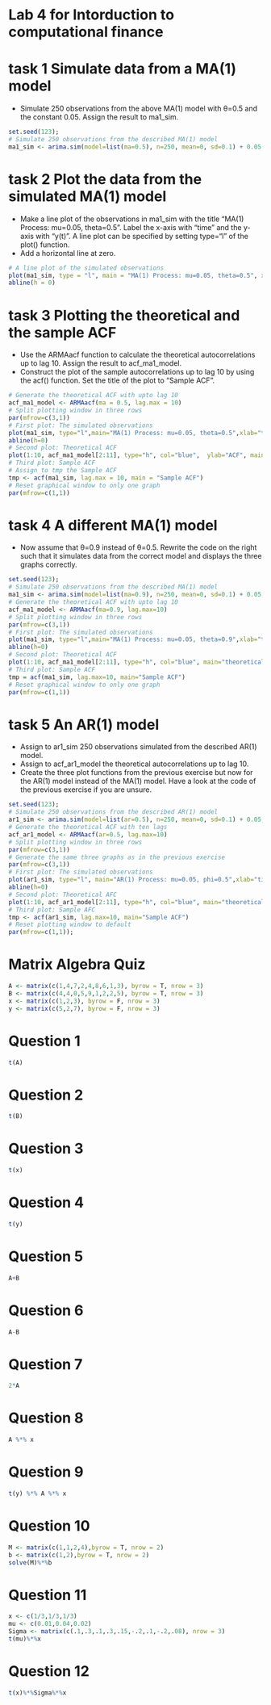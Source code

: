 Lab 4 for Intorduction to computational finance
========================================================
# task 1 Simulate data from a MA(1) model
+ Simulate 250 observations from the above MA(1) model with θ=0.5 and the constant 0.05. Assign the result to ma1_sim.
```r
set.seed(123);
# Simulate 250 observations from the described MA(1) model
ma1_sim <- arima.sim(model=list(ma=0.5), n=250, mean=0, sd=0.1) + 0.05
```

# task 2 Plot the data from the simulated MA(1) model
+ Make a line plot of the observations in ma1_sim with the title "MA(1) Process: mu=0.05, theta=0.5". Label the x-axis with "time" and the y-axis with "y(t)". A line plot can be specified by setting type="l" of the plot() function.
+ Add a horizontal line at zero.
```r
# A line plot of the simulated observations
plot(ma1_sim, type = "l", main = "MA(1) Process: mu=0.05, theta=0.5", xlab  = "time", ylab = "y(t)")
abline(h = 0)
```

# task 3 Plotting the theoretical and the sample ACF
+ Use the ARMAacf function to calculate the theoretical autocorrelations up to lag 10. Assign the result to acf_ma1_model.
+ Construct the plot of the sample autocorrelations up to lag 10 by using the acf() function. Set the title of the plot to "Sample ACF".
```r
# Generate the theoretical ACF with upto lag 10
acf_ma1_model <- ARMAacf(ma = 0.5, lag.max = 10)
# Split plotting window in three rows
par(mfrow=c(3,1))
# First plot: The simulated observations
plot(ma1_sim, type="l",main="MA(1) Process: mu=0.05, theta=0.5",xlab="time",ylab="y(t)")
abline(h=0)
# Second plot: Theoretical ACF
plot(1:10, acf_ma1_model[2:11], type="h", col="blue",  ylab="ACF", main="theoretical ACF")
# Third plot: Sample ACF
# Assign to tmp the Sample ACF
tmp <- acf(ma1_sim, lag.max = 10, main = "Sample ACF")
# Reset graphical window to only one graph
par(mfrow=c(1,1))
```

# task 4 A different MA(1) model
+ Now assume that θ=0.9 instead of θ=0.5. Rewrite the code on the right such that it simulates data from the correct model and displays the three graphs correctly.
```r
set.seed(123);
# Simulate 250 observations from the described MA(1) model
ma1_sim <- arima.sim(model=list(ma=0.9), n=250, mean=0, sd=0.1) + 0.05;
# Generate the theoretical ACF with upto lag 10
acf_ma1_model <- ARMAacf(ma=0.9, lag.max=10)
# Split plotting window in three rows
par(mfrow=c(3,1))
# First plot: The simulated observations
plot(ma1_sim, type="l",main="MA(1) Process: mu=0.05, theta=0.9",xlab="time",ylab="y(t)")
abline(h=0)
# Second plot: Theoretical ACF
plot(1:10, acf_ma1_model[2:11], type="h", col="blue", main="theoretical ACF")
# Third plot: Sample ACF
tmp = acf(ma1_sim, lag.max=10, main="Sample ACF")
# Reset graphical window to only one graph
par(mfrow=c(1,1))
```

# task 5 An AR(1) model
+ Assign to ar1_sim 250 observations simulated from the described AR(1) model.
+ Assign to acf_ar1_model the theoretical autocorrelations up to lag 10.
+ Create the three plot functions from the previous exercise but now for the AR(1) model instead of the MA(1) model. Have a look at the code of the previous exercise if you are unsure.
```r
set.seed(123);
# Simulate 250 observations from the described AR(1) model
ar1_sim <- arima.sim(model=list(ar=0.5), n=250, mean=0, sd=0.1) + 0.05;
# Generate the theoretical ACF with ten lags
acf_ar1_model <- ARMAacf(ar=0.5, lag.max=10)
# Split plotting window in three rows
par(mfrow=c(3,1))
# Generate the same three graphs as in the previous exercise 
par(mfrow=c(3,1))
# First plot: The simulated observations
plot(ar1_sim, type="l", main="AR(1) Process: mu=0.05, phi=0.5",xlab="time",ylab="y(t)")
abline(h=0)
# Second plot: Theoretical AFC
plot(1:10, acf_ar1_model[2:11], type="h", col="blue", main="theoretical ACF")
# Third plot: Sample AFC
tmp <- acf(ar1_sim, lag.max=10, main="Sample ACF")
# Reset plotting window to default
par(mfrow=c(1,1));
```

# Matrix Algebra Quiz
```r
A <- matrix(c(1,4,7,2,4,8,6,1,3), byrow = T, nrow = 3)
B <- matrix(c(4,4,0,5,9,1,2,2,5), byrow = T, nrow = 3)
x <- matrix(c(1,2,3), byrow = F, nrow = 3)
y <- matrix(c(5,2,7), byrow = F, nrow = 3)
```
# Question 1
```r
t(A)
```

# Question 2
```r
t(B)
```

# Question 3
```r
t(x)
```

# Question 4
```r
t(y)
```

# Question 5
```r
A+B
```

# Question 6
```r
A-B
```

# Question 7
```r
2*A
```

# Question 8
```r
A %*% x
```

# Question 9
```r
t(y) %*% A %*% x
```

# Question 10
```r
M <- matrix(c(1,1,2,4),byrow = T, nrow = 2)
b <- matrix(c(1,2),byrow = T, nrow = 2)
solve(M)%*%b
```

# Question 11
```r
x <- c(1/3,1/3,1/3)
mu <- c(0.01,0.04,0.02)
Sigma <- matrix(c(.1,.3,.1,.3,.15,-.2,.1,-.2,.08), nrow = 3)
t(mu)%*%x
```

# Question 12
```r
t(x)%*%Sigma%*%x
```


